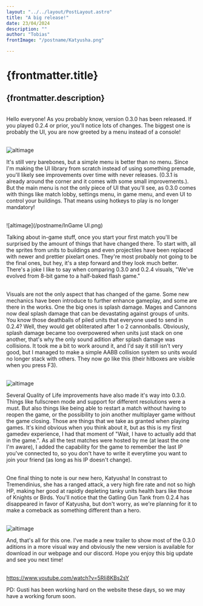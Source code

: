---
layout: "../../layout/PostLayout.astro"
title: "A big release!"
date: 23/04/2024
description: ""
author: "Tobias"
frontImage: "/postname/Katyusha.png"

---
# {frontmatter.title}

{frontmatter.description}
---

<br />
Hello everyone! As you probably know, version 0.3.0 has been released. If you played 0.2.4 or prior, you'll notice lots of changes. The biggest one is probably 
the UI, you are now greeted by a menu instead of a console! <br /><br />

![altimage](/postname/MainMenu.png)

It's still very barebones, but a simple menu is better than no menu. Since I'm making the UI library from scratch instead of using something premade, you'll 
likely see improvements over time with never releases. (0.3.1 is already around the corner and it comes with some small improvements.). But the main menu is
not the only piece of UI that you'll see, as 0.3.0 comes with things like match lobby, settings menu, in game menu, and even UI to control your buildings.
That means using hotkeys to play is no longer mandatory! <br /><br />

![altimage](/postname/InGame UI.png)

Talking about in-game stuff, once you start your first match you'll be surprised by the amount of things that have changed there. To start with, all the sprites
from units to buildings and even projectiles have been replaced with newer and prettier pixelart ones. They're most probably not going to be the final ones, but
hey, it's a step forward and they look much better. There's a joke I like to say when comparing 0.3.0 and 0.2.4 visuals, "We've evolved from 8-bit game to a half-baked flash
game." <br /><br />

Visuals are not the only aspect that has changed of the game. Some new mechanics have been introduce to further enhance gameplay, and some are there in the works.
One the big ones is splash damage. Mages and Cannons now deal splash damage that can be devastating against groups of units. You know those deathballs of piled units
that everyone used to send in 0.2.4? Well, they would get obliterated after 1 o 2 cannonballs. Obviously, splash damage became too overpowered when units just stack
on one another, that's why the only sound adition after splash damage was collisions. It took me a bit to work around it, and I'd say it still isn't very good,
but I managed to make a simple AABB collision system so units would no longer stack with others. They now go like this (their hitboxes are visible when you press F3). <br /><br />

![altimage](/postname/Hitboxes.png)

Several Quality of Life improvements have also made it's way into 0.3.0. Things like fullscreen mode and support for different resolutions were a must.
But also things like being able to restart a match without having to reopen the game, or the possibility to join another multiplayer game without the game closing.
Those are things that we take as granted when playing games. It's kind obvious when you think about it, but as this is my first gamedev experience,
I had that moment of "Wait, I have to actually add that in the game.". As all the test matches were hosted by me (at least the one I'm aware), I added the
capability for the game to remember the last IP you've connected to, so you don't have to write it everytime you want to join your friend (as long as his IP doesn't change). <br /><br />

One final thing to note is our new hero, Katyusha! In constrast to Tremendinius, she has a ranged attack, a very high fire rate and not so high HP, making her good
at rapidly depleting tanky units health bars like those of Knights or Birds. You'll notice that the Gatling Gun Tank from 0.2.4 has disappeared in favor of Katyusha,
but don't worry, as we're planning for it to make a comeback as something different than a hero. <br /><br />

![altimage](/postname/Katyusha.png)

And, that's all for this one. I've made a new trailer to show most of the 0.3.0 aditions in a more visual way and obviously the new version is available for download
in our webpage and our discord. Hope you enjoy this big update and see you next time! <br /><br />

https://www.youtube.com/watch?v=5RIi8KBs2sY

PD: Gusti has been working hard on the website these days, so we may have a working forum soon.